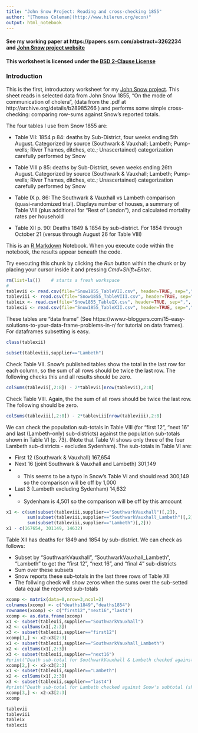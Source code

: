 ```yaml
---
title: "John Snow Project: Reading and cross-checking 1855"
author: "[Thomas Coleman](http://www.hilerun.org/econ)"
output: html_notebook
---
```


#### See my working paper at https://papers.ssrn.com/abstract=3262234 and [John Snow project website](http://www.hilerun.org/econ/papers/snow)

#### This worksheet is licensed under the [BSD 2-Clause License](https://opensource.org/licenses/BSD-2-Clause)

### Introduction

This is the first, introductory worksheet for my [John Snow project](http://www.hilerun.org/econ/papers/snow). This sheet reads in selected data from John Snow 1855, "On the mode of communication of cholera", (data from the .pdf at http://archive.org/details/b28985266 ) and performs some simple cross-checking: comparing row-sums against Snow's reported totals. 

The four tables I use from Snow 1855 are:

* Table VII: 1854 p 84: deaths by Sub-District, four weeks ending 5th August. Categorized by source (Southwark & Vauxhall; Lambeth; Pump-wells; River Thames, ditches, etc.; Unascertained) categorization carefully performed by Snow

* Table VIII p 85: deaths by Sub-District, seven weeks ending 26th August. Categorized by source (Southwark & Vauxhall; Lambeth; Pump-wells; River Thames, ditches, etc.; Unascertained) categorization carefully performed by Snow

* Table IX p. 86: The Southwark & Vauxhall vs Lambeth comparison (quasi-randomized trial). Displays number of houses, a summary of Table VIII (plus additional for "Rest of London"), and calculated mortality rates per household

* Table XII p. 90: Deaths 1849 & 1854 by sub-district. For 1854 through October 21 (versus through August 26 for Table VIII)


This is an [R Markdown](http://rmarkdown.rstudio.com) Notebook. When you execute code within the notebook, the results appear beneath the code. 

Try executing this chunk by clicking the *Run* button within the chunk or by placing your cursor inside it and pressing *Cmd+Shift+Enter*. 

```r
rm(list=ls())    # starts a fresh workspace
#
tablevii <- read.csv(file="Snow1855_TableVII.csv", header=TRUE, sep=",", skip=5,comment.char="#")
tableviii <- read.csv(file="Snow1855_TableVIII.csv", header=TRUE, sep=",", skip=5,comment.char="#")
tableix <- read.csv(file="Snow1855_TableIX.csv", header=TRUE, sep=",", skip=5,comment.char="#")
tablexii <- read.csv(file="Snow1855_TableXII.csv", header=TRUE, sep=",", skip=5,comment.char="#")

```


These tables are "data frame" (See https://www.r-bloggers.com/15-easy-solutions-to-your-data-frame-problems-in-r/ for tutorial on data frames). For dataframes subsetting is easy. 


```r
class(tablexii)

subset(tableviii,supplier=="Lambeth")
```

Check Table VII. Snow's published tables show the total in the last row for each column, so the sum of all rows should be twice the last row. The following checks this and all results should be zero.  
```r
colSums(tablevii[,2:8]) - 2*tablevii[nrow(tablevii),2:8]
```

Check Table VIII. Again, the the sum of all rows should be twice the last row. The following should be zero.  

```r
colSums(tableviii[,2:8]) - 2*tableviii[nrow(tableviii),2:8]
```

We can check the population sub-totals in Table VIII (for "first 12", "next 16" and last (Lambeth-only) sub-districts) against the population sub-totals shown in Table VI (p. 73). (Note that Table VI shows only three of the four Lambeth sub-districts - excludes Sydenham). The sub-totals in Table VI are:

* First 12 (Southwark & Vauxhall)  167,654
* Next 16 (joint Southwark & Vauxhall and Lambeth) 301,149
* + This seems to be a typo in Snow's Table VI and should read 300,149 so the comparison will be off by 1,000
* Last 3 (Lambeth excluding Sydenham)  14,632
* + Sydenham is 4,501 so the comparison will be off by this amoount


```r
x1 <- c(sum(subset(tableviii,supplier=="SouthwarkVauxhall")[,2]),
        sum(subset(tableviii,supplier=="SouthwarkVauxhall_Lambeth")[,2]),
        sum(subset(tableviii,supplier=="Lambeth")[,2]))
x1 - c(167654, 301149, 14632)
```

Table XII has deaths for 1849 and 1854 by sub-district. We can check as follows: 

* Subset by "SouthwarkVauxhall", "SouthwarkVauxhall_Lambeth", "Lambeth" to get the "first 12", "next 16", and "final 4" sub-districts
* Sum over these subsets
* Snow reports these sub-totals in the last three rows of Table XII
* The follwing check will show zeros when the sums over the sub-setted data equal the reported sub-totals


```r
xcomp <- matrix(data=0,nrow=3,ncol=2)
colnames(xcomp) <- c("deaths1849","deaths1854")
rownames(xcomp) <- c("first12","next16","last4")
xcomp <- as.data.frame(xcomp)
x1 <- subset(tablexii,supplier=="SouthwarkVauxhall")
x2 <- colSums(x1[,2:3])
x3 <- subset(tablexii,supplier=="first12")
xcomp[1,] <- x2-x3[2:3]
x1 <- subset(tablexii,supplier=="SouthwarkVauxhall_Lambeth")
x2 <- colSums(x1[,2:3])
x3 <- subset(tablexii,supplier=="next16")
#print("Death sub-total for SouthwarkVauxhall & Lambeth checked against Snow's subtotal (should be zero)")
xcomp[2,] <- x2-x3[2:3]
x1 <- subset(tablexii,supplier=="Lambeth")
x2 <- colSums(x1[,2:3])
x3 <- subset(tablexii,supplier=="last4")
#print("Death sub-total for Lambeth checked against Snow's subtotal (should be zero)")
xcomp[3,] <- x2-x3[2:3]
xcomp
```


```r
tablevii
tableviii
tableix
tablexii
```

